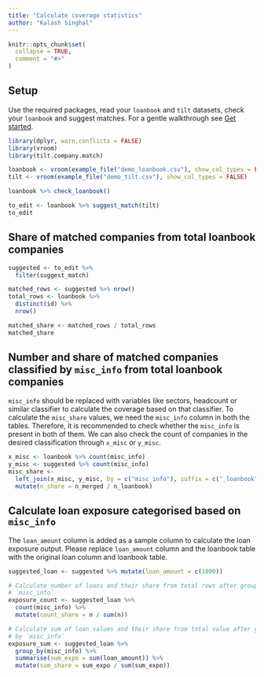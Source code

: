 ```yaml
---
title: "Calculate coverage statistics"
author: "Kalash Singhal"
---
```


```r
knitr::opts_chunk$set(
  collapse = TRUE,
  comment = "#>"
)
```

## Setup

Use the required packages, read your `loanbook` and `tilt` datasets, check your
`loanbook` and suggest matches. For a gentle walkthrough see [Get
started](https://2degreesinvesting.github.io/tilt.company.match/articles/tilt-company-match.html).

```r
library(dplyr, warn.conflicts = FALSE)
library(vroom)
library(tilt.company.match)

loanbook <- vroom(example_file("demo_loanbook.csv"), show_col_types = FALSE)
tilt <- vroom(example_file("demo_tilt.csv"), show_col_types = FALSE)

loanbook %>% check_loanbook()

to_edit <- loanbook %>% suggest_match(tilt)
to_edit
```

## Share of matched companies from total loanbook companies

```r
suggested <- to_edit %>%
  filter(suggest_match)

matched_rows <- suggested %>% nrow()
total_rows <- loanbook %>%
  distinct(id) %>%
  nrow()

matched_share <- matched_rows / total_rows
matched_share
```

## Number and share of matched companies classified by `misc_info` from total loanbook companies

`misc_info` should be replaced with variables like sectors, headcount or similar
classifier to calculate the coverage based on that classifier. To calculate the
`misc_share` values, we need the `misc_info` column in both the tables.
Therefore, it is recommended to check whether the `misc_info` is present in both
of them.
We can also check the count of companies in the desired classification through
`x_misc` or `y_misc`.

```r
x_misc <- loanbook %>% count(misc_info)
y_misc <- suggested %>% count(misc_info)
misc_share <-
  left_join(x_misc, y_misc, by = c("misc_info"), suffix = c("_loanbook", "_merged")) %>%
  mutate(n_share = n_merged / n_loanbook)
```

## Calculate loan exposure categorised based on `misc_info` 

The `loan_amount` column is added as a sample column to calculate the loan
exposure output. Please replace `loan_amount` column and the loanbook table with
the original loan column and loanbook table.

```r
suggested_loan <- suggested %>% mutate(loan_amount = c(1000))

# Calculate number of loans and their share from total rows after grouping by
# `misc_info`
exposure_count <- suggested_loan %>%
  count(misc_info) %>%
  mutate(count_share = n / sum(n))

# Calculate sum of loan values and their share from total value after grouping
# by `misc_info`
exposure_sum <- suggested_loan %>%
  group_by(misc_info) %>%
  summarise(sum_expo = sum(loan_amount)) %>%
  mutate(sum_share = sum_expo / sum(sum_expo))
```
